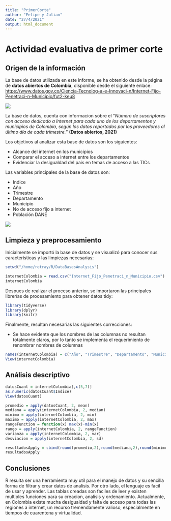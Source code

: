 ```yaml
---
title: "PrimerCorte"
author: "Felipe y Julian"
date: "27/4/2021"
output: html_document
---
```


# Actividad evaluativa de primer corte

## Origen de la información

La base de datos utilizada en este informe, se ha obtenido desde la página de **datos abiertos de Colombia**, disponible desde el siguiente enlace: <https://www.datos.gov.co/Ciencia-Tecnolog-a-e-Innovaci-n/Internet-Fijo-Penetraci-n-Municipio/fut2-keu8>

![](./datosAbiertos.png)

La base de datos, cuenta con informacion sobre el "*Número de suscriptores con acceso dedicado a Internet para cada uno de los departamentos y municipios de Colombia, según los datos reportados por los proveedores al último día de cada trimestre.*" **(Datos abiertos, 2021)**

Los objetivos al analizar esta base de datos son los siguientes:

-   Alcance del internet en los municipios
-   Comparar el acceso a internet entre los departamentos
-   Evidenciar la desigualdad del pais en temas de acceso a las TICs

Las variables principales de la base de datos son:

-   Indice
-   Año
-   Trimestre
-   Departamento
-   Municipio
-   No de acceso fijo a internet
-   Población DANE

![](./internet.jpg)

## Limpieza y preprocesamiento

Inicialmente se importó la base de datos y se visualizó para conocer sus características y las limpiezas necesarias:

```r
setwd("/home/retray/R/DataBasesAnalysis")
```

```r
internetColombia = read.csv("Internet_Fijo_Penetraci_n_Municipio.csv")
internetColombia
```

Despues de realizar el proceso anterior, se importaron las principales librerías de procesamiento para obtener datos tidy:

```r
library(tidyverse)
library(dplyr)
library(knitr)
```

Finalmente, resultan necesarias las siguientes correcciones:

-   Se hace evidente que los nombres de las columnas no resultan totalmente claros, por lo tanto se implementa el requerimiento de renombrar nombres de columnas

```r
names(internetColombia) = c("Año", "Trimestre", "Departamento", "Municipio", "NumeroDeAccesosAInternet","PoblacionDANE", "Indice")
View(internetColombia)
```

## Análisis descriptivo

```r
datosCuant = internetColombia[,c(5,7)]
as.numeric(datosCuant$Indice)
View(datosCuant)

promedio = apply(datosCuant, 2, mean)
mediana = apply(internetColombia, 2, median)
minimo = apply(internetColombia, 2, min)
maximo = apply(internetColombia, 2, max)
rangeFunction = function(x) max(x)-min(x)
rango = apply(internetColombia, 2, rangeFunction)
varianza = apply(internetColombia, 2, var)
desviacion = apply(internetColombia, 2, sd)

resultadosApply = cbind(round(promedio,2),round(mediana,2),round(minimo,2),round(maximo,2),round(rango,2),round(varianza,2),round(desviacion,2))
resultadosApply
```

## Conclusiones

R resulta ser una herramienta muy util para el manejo de datos y su sencilla forma de filtrar y crear datos de analisis. Por otro lado, el lenguaje es facil de usar y aprender. Las tablas creadas son faciles de leer y existen multiples funciones para su creacion, analisis y ordenamiento. Actualmente, en Colombia existe mucha desigualdad y falta de acceso para todas las regiones a internet, un recurso tremendamente valioso, especialmente en tiempos de cuarentena y virtualidad.
